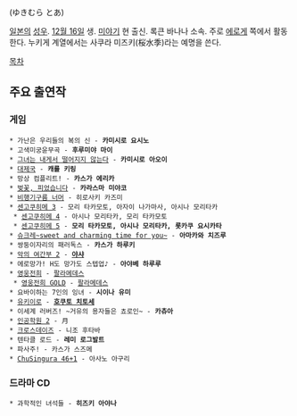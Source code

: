 {{{+1 雪村とあ }}} (ゆきむら とあ)

[[일본]]의 [[성우]]. [[12월 16일]] 생. [[미야기]] 현 출신. 록큰 바나나 소속. 주로 [[에로게]] 쪽에서 활동한다. 누키게 계열에서는 사쿠라 미즈키(桜水季)라는 예명을 쓴다.

[[목차]]

== 주요 출연작 ==
=== 게임 ===
 * 가난은 우리들의 복의 신 - '''카미시로 요시노'''
 * 고색미궁윤무곡 - '''후루미야 마이'''
 * [[그녀는 내게서 떨어지지 않는다]] - '''카미시로 아오이'''
 * [[대제국]] - '''캐롤 키링'''
 * 망상 컴플리트! - '''카스가 에리카'''
 * [[벚꽃, 피었습니다]] - '''카라스마 미야코'''
 * [[비행기구름 너머]] - 히로사키 카즈미
 * [[센고쿠히메 3]] - 모리 타카모토, 아자이 나가마사, 아시나 모리타카
  * [[센고쿠히메 4]] - 아시나 모리타카, 모리 타카모토
  * [[센고쿠히메 5]] - '''모리 타카모토, 아시나 모리타카, 롯카쿠 요시카타'''
 * [[슈크레~sweet and charming time for you~]] - '''아마카와 치즈루'''
 * 쌍둥이자리의 패러독스 - '''카스가 하루키'''
 * [[악의 여간부 2]] - '''[[야샤]]'''
 * 에로망가! H도 망가도 스텝업♪ - '''아야베 하루루'''
 * [[영웅전희]] - [[팔라메데스]]
  * [[영웅전희 GOLD]] - [[팔라메데스]]
 * 요바이하는 7인의 잉녀 - '''시이나 유미'''
 * [[유키이로]] - '''[[호쿠토 치토세]]'''
 * 이세계 러버즈! ~거유의 용자들은 쵸로인~ - '''카츄아'''
 * [[인공학원 2]] - 月
 * [[크로스데이즈]] - 니조 후타바
 * 텐타클 로드 - '''레미 로그발트'''
 * 파사주! - 카스가 스즈메
 * [[ChuSingura 46+1]] - 아사노 아구리

=== 드라마 CD ===
 * 과학적인 녀석들 - '''히즈키 아야나'''
